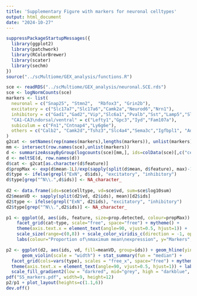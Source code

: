 ```yaml
---
title: 'Supplementary Figure with markers for neuronal celltypes'
output: html_document
date: "2024-10-27"
---
```



```r
suppressPackageStartupMessages({
  library(ggplot2)
  library(patchwork)
  library(RColorBrewer)
  library(scater)
  library(sechm)
})
source("../scMultiome/GEX_analysis/functions.R")
```


```r
sce <- readRDS("../scMultiome/GEX_analysis/neuronal.SCE.rds")
sce <- logNormCounts(sce)
markers <- list(
  neuronal = c("Snap25", "Stmn2",  "Rbfox3", "Grin2b"),
  excitatory = c("Slc17a7","Slc17a6","Camk2a","Neurod6","Nrn1"),
  inhibitory = c("Gad1","Gad2","Vip","Slc6a1","Pvalb","Sst","Lamp5","Slc32a1"),
  "CA1-CA3\ndorsal/ventral" = c("Lefty1","Gpc3","Iyd","Fam107a"),
  subiculum = c("Fn1","Cntnap4","Ly6g6e"),
  others = c("Calb2", "Camk2d","Tshz3","Slc4a4","Sema3c","Igfbpl1", "Adarb2")
)
g2cat <- setNames(rep(names(markers),lengths(markers)), unlist(markers))
mm <- intersect(row.names(sce),unlist(markers))
d <- summarizeAssayByGroup(logcounts(sce)[mm,], ids=colData(sce)[,c("celltype")], statistics = c("mean", "prop.detected"))
d <- meltSE(d, row.names(d))
d$cat <- g2cat[as.character(d$feature)]
d$propMax <- exp(d$mean-1L)/exp(sapply(split(d$mean, d$feature), max)-1)[as.character(d$feature)]
d$type <- ifelse(grepl("ExN", d$ids), "excitatory", "inhibitory")
d$type[grep("^N\\.",d$ids)] <- NA_character_
  
d2 <- data.frame(ids=sce$celltype, vd=sce$vd, sum=sce$log10sum)
d2$meanVD <- sapply(split(d2$vd, d2$ids), mean)[d2$ids]
d2$type <- ifelse(grepl("ExN", d2$ids), "excitatory", "inhibitory")
d2$type[grep("^N\\.",d2$ids)] <- NA_character_

p1 <- ggplot(d, aes(ids, feature, size=prop.detected, colour=propMax)) + geom_point() + 
    facet_grid(cat~type, scale="free", space="free") + mytheme() +
    theme(axis.text.x = element_text(angle=90, vjust=0.5, hjust=1)) +
    scale_size(range=c(0,8)) + scale_color_viridis_c(direction = -1, option="rocket") + 
    labs(colour="Proportion of\nmaximum mean\nexpression", y="Markers", x="")

p2 <- ggplot(d2, aes(ids, vd, fill=meanVD, group=ids)) + geom_hline(yintercept = 0) +
      geom_violin(scale = "width") + stat_summary(fun = "median") +
  facet_grid(cols=vars(type), scales = "free_x", space="free") + mytheme() +
  theme(axis.text.x = element_text(angle=90, vjust=0.5, hjust=1)) + labs(x="", y="Ventral/Dorsal score") +
  scale_fill_gradient2(low = "darkred", mid="grey", high = "darkblue", breaks=c(-1,1), labels=c("dorsal","ventral"))
pdf("S5_markers.pdf", width=9, height=12)
p2/p1 + plot_layout(heights=c(1.1,6))
dev.off()
```

